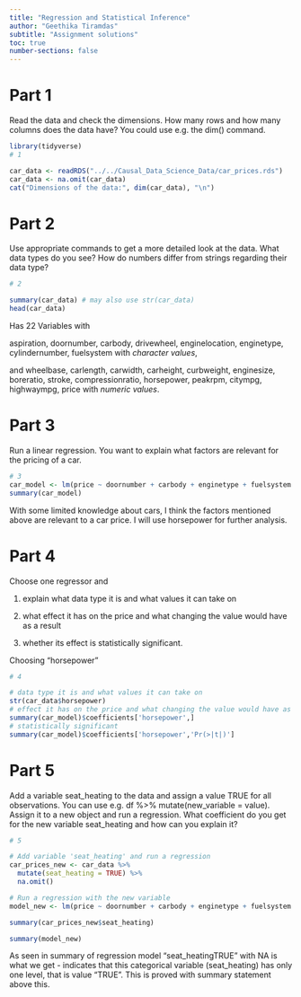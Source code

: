 ```yaml
---
title: "Regression and Statistical Inference"
author: "Geethika Tiramdas"
subtitle: "Assignment solutions"
toc: true
number-sections: false
---
```


# Part 1

Read the data and check the dimensions. How many rows and how many columns does the data have? You could use e.g. the dim() command.

```r
library(tidyverse)
# 1

car_data <- readRDS("../../Causal_Data_Science_Data/car_prices.rds")
car_data <- na.omit(car_data)
cat("Dimensions of the data:", dim(car_data), "\n")
```

# Part 2

Use appropriate commands to get a more detailed look at the data. What data types do you see? How do numbers differ from strings regarding their data type?

```r
# 2

summary(car_data) # may also use str(car_data)
head(car_data)

```


Has 22 Variables with 

aspiration, doornumber, carbody, drivewheel, enginelocation, enginetype, cylindernumber, fuelsystem with *character values*, 

and wheelbase, carlength, carwidth, carheight, curbweight, enginesize, boreratio, stroke, compressionratio, horsepower, peakrpm, citympg, highwaympg, price with *numeric values*.


# Part 3

Run a linear regression. You want to explain what factors are relevant for the pricing of a car.

```r
# 3
car_model <- lm(price ~ doornumber + carbody + enginetype + fuelsystem + stroke + horsepower + citympg, data = car_data)
summary(car_model)
```

With some limited knowledge about cars, I think the factors mentioned above are relevant to a car price.
I will use horsepower for further analysis.

# Part 4

Choose one regressor and

1. explain what data type it is and what values it can take on

2. what effect it has on the price and what changing the value would have as a result

3. whether its effect is statistically significant.

Choosing "horsepower"

```r
# 4

# data type it is and what values it can take on
str(car_data$horsepower)
# effect it has on the price and what changing the value would have as a result
summary(car_model)$coefficients['horsepower',]
# statistically significant
summary(car_model)$coefficients['horsepower','Pr(>|t|)']
```

# Part 5

Add a variable seat_heating to the data and assign a value TRUE for all observations. You can use e.g. df %>% mutate(new_variable = value). Assign it to a new object and run a regression. What coefficient do you get for the new variable seat_heating and how can you explain it?

```r
# 5

# Add variable 'seat_heating' and run a regression
car_prices_new <- car_data %>%
  mutate(seat_heating = TRUE) %>%
  na.omit()

# Run a regression with the new variable
model_new <- lm(price ~ doornumber + carbody + enginetype + fuelsystem + stroke + horsepower + citympg + seat_heating, data = car_prices_new)

summary(car_prices_new$seat_heating)

summary(model_new)
```


As seen in summary of regression model "seat_heatingTRUE" with NA is what we get - indicates that this categorical variable (seat_heating) has only one level, that is value "TRUE". This is proved with summary statement above this. 

